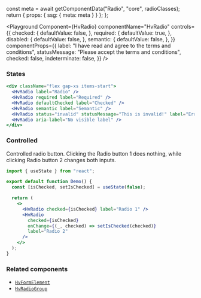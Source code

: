 

  const meta = await getComponentData("Radio", "core", radioClasses);
  return { props: { ssg: { meta: meta } } };
};

<Description />

<Page>

<Playground
  Component={HvRadio}
  componentName="HvRadio"
  controls={{
    checked: {
      defaultValue: false,
    },
    required: {
      defaultValue: true,
    },
    disabled: {
      defaultValue: false,
    },
    semantic: {
      defaultValue: false,
    },
  }}
  componentProps={{
    label: "I have read and agree to the terms and conditions",
    statusMessage: "Please accept the terms and conditions",
    checked: false,
    indeterminate: false,
  }}
/>

### States

```jsx live
<div className="flex gap-xs items-start">
  <HvRadio label="Radio" />
  <HvRadio required label="Required" />
  <HvRadio defaultChecked label="Checked" />
  <HvRadio semantic label="Semantic" />
  <HvRadio status="invalid" statusMessage="This is invalid!" label="Error" />
  <HvRadio aria-label="No visible label" />
</div>
```

### Controlled

Controlled radio button. Clicking the Radio button 1 does nothing, while clicking Radio button 2 changes both inputs.

```jsx live
import { useState } from "react";

export default function Demo() {
  const [isChecked, setIsChecked] = useState(false);

  return (
    <>
      <HvRadio checked={isChecked} label="Radio 1" />
      <HvRadio
        checked={isChecked}
        onChange={(_, checked) => setIsChecked(checked)}
        label="Radio 2"
      />
    </>
  );
}
```

### Related components

- [`HvFormElement`](/components/form-element)
- [`HvRadioGroup`](/components/radio-group)

</Page>

